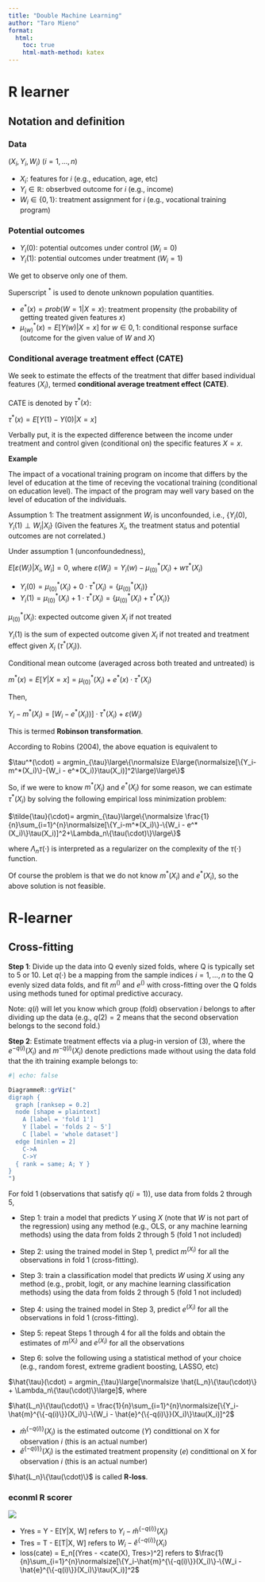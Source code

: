 ```yaml
---
title: "Double Machine Learning"
author: "Taro Mieno"
format:
  html:
    toc: true
    html-math-method: katex
---
```


# R learner

## Notation and definition

### Data
$(X_i, Y_i, W_i)$ $(i = 1, \dots, n)$ 

+ $X_i$: features for $i$ (e.g., education, age, etc)
+ $Y_i \in \mathbb{R}$: obserbved outcome for $i$ (e.g., income)
+ $W_i \in \{0, 1\}$: treatment assignment for $i$ (e.g., vocational training program)

### Potential outcomes
+ $Y_i(0)$: potential outcomes under control ($W_i = 0$)
+ $Y_i(1)$: potential outcomes under treatment ($W_i = 1$)

We get to observe only one of them.

Superscript $^*$ is used to denote unknown population quantities.

+ $e^*(x) = prob(W = 1 | X= x)$: treatment propensity (the probability of getting treated given features $x$)
+ $\mu_{(w)}^*(x) = E[Y(w) |X = x]$ for $w \in {0, 1}$: conditional response surface (outcome for the given value of $W$ and $X$)


### Conditional average treatment effect (CATE)

We seek to estimate the effects of the treatment that differ based individual features ($X_i$), termed **conditional average treatment effect (CATE)**.

CATE is denoted by $\tau^*(x)$:

$\tau^*(x) = E[Y(1) - Y(0)|X=x]$

Verbally put, it is the expected difference between the income under treatment and control given (conditional on) the specific features $X = x$.

**Example**

The impact of a vocational training program on income that differs by the level of education at the time of receving the vocational training (conditional on education level). The impact of the program may well vary based on the level of education of the individuals.

Assumption 1: The treatment assignment $W_i$ is unconfounded, i.e., $\{Y_i(0), Y_i(1)\perp W_i|X_i\}$ (Given the features $X_i$, the treatment status and potential outcomes are not correlated.)

Under assumption 1 (unconfoundedness), 

$E[\varepsilon(W_i)|X_i, W_i] = 0$, where $\varepsilon(W_i) = Y_i(w) - {\mu_{(0)}^*(X_i)} + w\tau^*(X_i)$ 

+ $Y_i(0) = {\mu_{(0)}^*(X_i)} + 0\cdot \tau^*(X_i) = \{\mu_{(0)}^*(X_i)\}$
+ $Y_i(1) = {\mu_{(0)}^*(X_i)} + 1\cdot \tau^*(X_i) = \{\mu_{(0)}^*(X_i) + \tau^*(X_i)\}$

${\mu_{(0)}^*(X_i)}$: expected outcome given $X_i$ if not treated

$Y_i(1)$ is the sum of expected outcome given $X_i$ if not treated and treatment effect given $X_i$ ($\tau^*(X_i)$).


Conditional mean outcome (averaged across both treated and untreated) is

$m^*(x) = E[Y|X=x] = \mu_{(0)}^*(X_i) + e^*(x) \cdot \tau^*(X_i)$

Then,

$Y_i - m^*(X_i) = [W_i - e^*(X_i))]\cdot \tau^*(X_i) + \varepsilon(W_i)$

This is termed **Robinson transformation**.

According to Robins (2004), the above equation is equivalent to

$\tau^*(\cdot) = argmin_{\tau}\large\{\normalsize E\large(\normalsize[\{Y_i-m^*(X_i)\}-{W_i - e^*(X_i)}\tau(X_i)]^2\large)\large\}$

So, if we were to know $m^*(X_i)$ and $e^*(X_i)$ for some reason, we can estimate $\tau^*(X_i)$ by solving the following empirical loss minimization problem:

$\tilde{\tau}(\cdot)= argmin_{\tau}\large\{\normalsize \frac{1}{n}\sum_{i=1}^{n}\normalsize[\{Y_i-m^*(X_i)\}-\{W_i - e^*(X_i)\}\tau(X_i)]^2+\Lambda_n\{\tau(\cdot)\}\large\}$

where $\Lambda_n{\tau(\cdot)}$ is interpreted as a regularizer on the complexity of the $\tau(\cdot)$ function.

Of course the problem is that we do not know $m^*(X_i)$ and $e^*(X_i)$, so the above solution is not feasible.

# R-learner

## Cross-fitting

**Step 1**: Divide up the data into Q evenly sized folds, where Q is typically set to 5 or 10. Let $q(\cdot)$ be a mapping from the sample indices $i = 1,\dots, n$ to the Q evenly sized data folds, and fit $m^()$ and $e^()$ with cross-fitting over the Q folds using methods tuned for optimal predictive accuracy.

Note: $q(i)$ will let you know which group (fold) observation $i$ belongs to after dividing up the data (e.g., $q(2) = 2$ means that the second observation belongs to the second fold.)

**Step 2**: Estimate treatment effects via a plug-in version of (3), where the $e^{−q(i)}(X_i)$ and $m^{−q(i)}(X_i)$ denote predictions made without using the data fold that the ith training example belongs to:


```r
#| echo: false

DiagrammeR::grViz("
digraph {
  graph [ranksep = 0.2]
  node [shape = plaintext]
    A [label = 'fold 1']
    Y [label = 'folds 2 ~ 5']
    C [label = 'whole dataset']
  edge [minlen = 2]
    C->A
    C->Y
  { rank = same; A; Y }
}
")
```

For fold 1 (observations that satisfy $q(i = 1)$), use data from folds 2 through 5,

+ Step 1: train a model that predicts $Y$ using $X$ (note that $W$ is not part of the regression) using any method (e.g., OLS, or any machine learning methods) using the data from folds 2 through 5 (fold 1 not included)

+ Step 2: using the trained model in Step 1, predict $m^(X_i)$ for all the observations in fold 1 (cross-fitting). 

+ Step 3: train a classification model that predicts $W$ using $X$ using any method (e.g., probit, logit, or any machine learning classification methods) using the data from folds 2 through 5 (fold 1 not included)

+ Step 4: using the trained model in Step 3, predict $e^(X_i)$ for all the observations in fold 1 (cross-fitting).

+ Step 5: repeat Steps 1 through 4 for all the folds and obtain the estimates of $m^(X_i)$ and $e^(X_i)$ for all the observations

+ Step 6: solve the following using a statistical method of your choice (e.g., random forest, extreme gradient boosting, LASSO, etc)

$\hat{\tau}(\cdot) = argmin_{\tau}\large[\normalsize \hat{L_n}\{\tau(\cdot)\} + \Lambda_n\{\tau(\cdot)\}\large]$, where

$\hat{L_n}\{\tau(\cdot)\} = \frac{1}{n}\sum_{i=1}^{n}\normalsize[\{Y_i-\hat{m}^{\{-q(i)\}}(X_i)\}-\{W_i - \hat{e}^{\{-q(i)\}}(X_i)\}\tau(X_i)]^2$


+ $\hat{m}^{\{-q(i)\}}(X_i)$ is the estimated outcome ($Y$) condittional on X for observation $i$ (this is an actual number)
+ $\hat{e}^{\{-q(i)\}}(X_i)$ is the estimated treatment propensity ($e$) condittional on X for observation $i$ (this is an actual number)

$\hat{L_n}\{\tau(\cdot)\}$ is called **R-loss**.

### econml R scorer

![](econml_r_score)

+ Yres = Y - E[Y|X, W] refers to $Y_i-\hat{m}^{\{-q(i)\}}(X_i)$
+ Tres = T - E[T|X, W] refers to $W_i - \hat{e}^{\{-q(i)\}}(X_i)$
+ loss(cate)  = E_n[(Yres - <cate(X), Tres>)^2] refers to $\frac{1}{n}\sum_{i=1}^{n}\normalsize[\{Y_i-\hat{m}^{\{-q(i)\}}(X_i)\}-\{W_i - \hat{e}^{\{-q(i)\}}(X_i)\}\tau(X_i)]^2$

